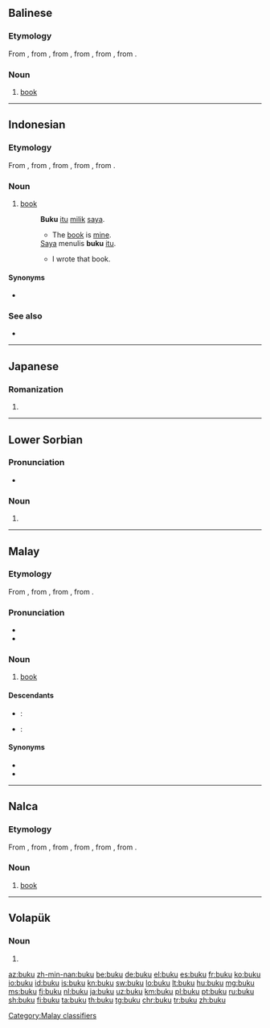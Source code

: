 ==Balinese==

===Etymology===
From {{etyl|id|ban}} {{term|buku|lang=id}}, from {{etyl|ms|ban}} {{term|buku|lang=ms}}, from {{etyl|nl|ban}} {{term|boek|lang=nl}}, from {{etyl|dum|ban}} {{term|boec|lang=dum}}, from {{etyl|odt|ban}} {{term|buok|lang=odt}}, from {{etyl|gem-pro|ban}} {{m|gem-pro|*bōks}}.

===Noun===
{{head|ban|noun}}

# [[book]] {{gloss|collection of sheets of paper bound together containing printed or written material}}

----

==Indonesian==

===Etymology===
From {{etyl|ms|id}} {{term|buku|lang=ms}}, from {{etyl|nl|id}} {{term|boek|lang=nl}}, from {{etyl|dum|id}} {{term|boec|lang=dum}}, from {{etyl|odt|id}} {{term|buok|lang=odt}}, from {{etyl|gem-pro|id}} {{m|gem-pro|*bōks}}.

===Noun===
{{id-noun}}

# [[book]] {{gloss|collection of sheets of paper bound together containing printed or written material}}
#: '''Buku''' [[itu]] [[milik]] [[saya]].
#:* The [[book]] is [[mine]].
#: [[saya|Saya]] menulis '''buku''' [[itu]].
#:* I wrote that book.

====Synonyms====
* {{l|id|kitab}}

===See also===
* {{l|id|perpustakaan}}

----

==Japanese==

===Romanization===
{{ja-romaji}}

# {{ja-romanization of|ぶく}}

----

==Lower Sorbian==

===Pronunciation===
* {{IPA|[ˈbuku]|lang=dsb}}

===Noun===
{{head|dsb|noun form}}

# {{inflection of|buk||loc|s|lang=dsb}}

----

==Malay==

===Etymology===
From {{etyl|nl|ms}} {{term|boek|lang=nl}}, from {{etyl|dum|ms}} {{term|boec|lang=dum}}, from {{etyl|odt|ms}} {{term|buok|lang=odt}}, from {{etyl|gem-pro|ms}} {{m|gem-pro|*bōks}}.

===Pronunciation===
* {{IPA|/buku/|lang=ms}}
* {{rhymes|uku|ku|u|lang=ms}}

===Noun===
{{head|ms|noun}}

# [[book]] {{gloss|collection of sheets of paper bound together containing printed or written material}}

====Descendants====
{{top2}}
* {{etyl|ban|-}}: {{l|ban|buku}}
{{mid2}}
* {{etyl|id|-}}: {{l|id|buku}}
{{bottom}}

====Synonyms====
* {{l|ms|kitab}}
* {{l|ms|pustaka}}

[[Category:Malay classifiers]]

----

==Nalca==

===Etymology===
From {{etyl|id|nlc}} {{term|buku|lang=id}}, from {{etyl|ms|nlc}} {{term|buku|lang=ms}}, from {{etyl|nl|nlc}} {{term|boek|lang=nl}}, from {{etyl|dum|nlc}} {{term|boec|lang=dum}}, from {{etyl|odt|nlc}} {{term|buok|lang=odt}}, from {{etyl|gem-pro|nlc}} {{m|gem-pro|*bōks}}.

===Noun===
{{head|nlc|noun}}

# [[book]] {{gloss|collection of sheets of paper bound together containing printed or written material}}

----

==Volapük==

===Noun===
{{head|vo|noun form}}

# {{inflection of|buk||predicative|s|lang=vo}}

[[az:buku]]
[[zh-min-nan:buku]]
[[be:buku]]
[[de:buku]]
[[el:buku]]
[[es:buku]]
[[fr:buku]]
[[ko:buku]]
[[io:buku]]
[[id:buku]]
[[is:buku]]
[[kn:buku]]
[[sw:buku]]
[[lo:buku]]
[[lt:buku]]
[[hu:buku]]
[[mg:buku]]
[[ms:buku]]
[[fj:buku]]
[[nl:buku]]
[[ja:buku]]
[[uz:buku]]
[[km:buku]]
[[pl:buku]]
[[pt:buku]]
[[ru:buku]]
[[sh:buku]]
[[fi:buku]]
[[ta:buku]]
[[th:buku]]
[[tg:buku]]
[[chr:buku]]
[[tr:buku]]
[[zh:buku]]